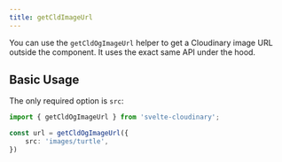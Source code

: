 ```yaml
---
title: getCldImageUrl
---
```


You can use the `getCldOgImageUrl` helper to get a Cloudinary image URL outside the component. It uses the exact same API under the hood.

## Basic Usage

The only required option is `src`:

```ts
import { getCldOgImageUrl } from 'svelte-cloudinary';

const url = getCldOgImageUrl({
    src: 'images/turtle',
})
```
